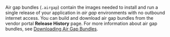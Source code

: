 Air gap bundles (`.airgap`) contain the images needed to install and run a single release of your application in _air gap_ environments with no outbound internet access. You can build and download air gap bundles from the vendor portal **Release History** page. For more information about air gap bundles, see [Downloading Air Gap Bundles](/vendor/releases-download-airgap-bundles).